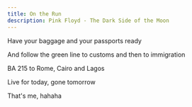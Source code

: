 ```yaml
---
title: On the Run
description: Pink Floyd - The Dark Side of the Moon
---
```


Have your baggage and your passports ready

And follow the green line to customs and then to immigration

BA 215 to Rome, Cairo and Lagos



Live for today, gone tomorrow

That's me, hahaha
